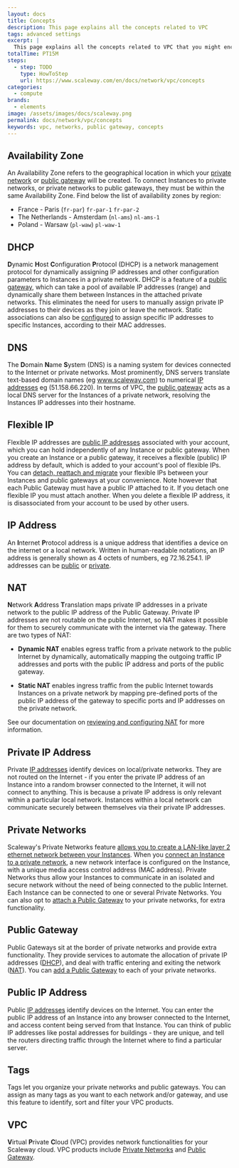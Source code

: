 ```yaml
---
layout: docs
title: Concepts
description: This page explains all the concepts related to VPC
tags: advanced settings
excerpt: |
  This page explains all the concepts related to VPC that you might encounter while using Scaleway products and ressources.
totalTime: PT15M
steps:
  - step: TODO
    type: HowToStep
    url: https://www.scaleway.com/en/docs/network/vpc/concepts
categories:
  - compute
brands:
  - elements
image: /assets/images/docs/scaleway.png
permalink: docs/network/vpc/concepts
keywords: vpc, networks, public gateway, concepts
---
```


<Concept opened>

## Availability Zone

An Availability Zone refers to the geographical location in which your [private network](/network/vpc/concepts#private-networks) or [public gateway](/network/vpc/concepts#public-gateway) will be created. To connect Instances to private networks, or private networks to public gateways, they must be within the same Availability Zone. Find below the list of availability zones by region:

- France - Paris (`fr-par`)
  `fr-par-1`
  `fr-par-2`
- The Netherlands - Amsterdam (`nl-ams`)
  `nl-ams-1`
- Poland - Warsaw (`pl-waw`)
  `pl-waw-1`

</Concept>

<Concept opened>

## DHCP

**D**ynamic **H**ost **C**onfiguration **P**rotocol (DHCP) is a network management protocol for dynamically assigning IP addresses and other configuration parameters to Instances in a private network. DHCP is a feature of a [public gateway](#public-gateway), which can take a pool of available IP addresses (range) and dynamically share them between Instances in the attached private networks. This eliminates the need for users to manually assign private IP addresses to their devices as they join or leave the network. Static associations can also be [configured](/network/vpc/how-to/configure-a-public-gateway/#how-to-review-and-configure-dhcp) to assign specific IP addresses to specific Instances, according to their MAC addresses.

</Concept>

<Concept opened>

## DNS

The **D**omain **N**ame **S**ystem (DNS) is a naming system for devices connected to the Internet or private networks. Most prominently, DNS servers translate text-based domain names (eg www.scaleway.com) to numerical [IP addresses](#ip-address) eg (51.158.66.220). In terms of VPC, the [public gateway](#public-gateway) acts as a local DNS server for the Instances of a private network, resolving the Instances IP addresses into their hostname.

</Concept>

<Concept opened>

## Flexible IP

Flexible IP addresses are [public IP addresses](#public-ip-address) associated with your account, which you can hold independently of any Instance or public gateway. When you create an Instance or a public gateway, it receives a flexible (public) IP address by default, which is added to your account's pool of flexible IPs. You can [detach, reattach and migrate](/network/vpc/how-to/use-flexible-ips/) your flexible IPs between your Instances and public gateways at your convenience. Note however that each Public Gateway must have a public IP attached to it. If you detach one flexible IP you must attach another. When you delete a flexible IP address, it is disassociated from your account to be used by other users.

</Concept>

<Concept>

## IP Address

An **I**nternet **P**rotocol address is a unique address that identifies a device on the internet or a local network. Written in human-readable notations, an IP address is generally shown as 4 octets of numbers, eg 72.16.254.1. IP addresses can be [public](#public-ip-address) or [private](#private-ip-address).

</Concept>

<Concept>

## NAT 
**N**etwork **A**ddress **T**ranslation maps private IP addresses in a private network to the public IP address of the Public Gateway. Private IP addresses are not routable on the public Internet, so NAT makes it possible for them to securely communicate with the internet via the gateway. There are two types of NAT:

- **Dynamic NAT** enables egress traffic from a private network to the public Internet by dynamically, automatically mapping the outgoing traffic IP addresses and ports with the public IP address and ports of the public gateway.

- **Static NAT** enables ingress traffic from the public Internet towards Instances on a private network by mapping pre-defined ports of the public IP address of the gateway to specific ports and IP addresses on the private network.

See our documentation on [reviewing and configuring NAT](/network/vpc/how-to/configure-a-public-gateway/#how-to-review-and-configure-nat) for more information.

</Concept>

<Concept>

## Private IP Address

Private [IP addresses](#ip-address) identify devices on local/private networks. They are not routed on the Internet - if you enter the private IP address of an Instance into a random browser connected to the Internet, it will not connect to anything. This is because a private IP address is only relevant within a particular local network. Instances within a local network can communicate securely between themselves via their private IP addresses.

</Concept>

<Concept>

## Private Networks

Scaleway's Private Networks feature [allows you to create a LAN-like layer 2 ethernet network between your Instances](/network/vpc/how-to/use-private-networks/#how-to-create-a-private-network). When you [connect an Instance to a private network](/network/vpc/how-to/use-private-networks/#how-to-attach-and-detach-instances-tofrom-a-private-network), a new network interface is configured on the Instance, with a unique media access control address (MAC address). Private Networks thus allow your Instances to communicate in an isolated and secure network without the need of being connected to the public Internet. Each Instance can be connected to one or several Private Networks. You can also opt to [attach a Public Gateway](/network/vpc/how-to/use-private-networks/#how-to-attach-and-detach-public-gateways-tofrom-a-private-network) to your private networks, for extra functionality.

</Concept>

<Concept>

## Public Gateway

Public Gateways sit at the border of private networks and provide extra functionality. They provide services to automate the allocation of private IP addresses ([DHCP](#dhcp)), and deal with traffic entering and exiting the network ([NAT](#nat)). You can [add a Public Gateway](/network/vpc/how-to/configure-a-public-gateway#how-to-attach-a-public-gateway-to-a-private-network) to each of your private networks.

</Concept>

<Concept>

## Public IP Address

Public [IP addresses](#ip-address) identify devices on the Internet. You can enter the public IP address of an Instance into any browser connected to the Internet, and access content being served from that Instance. You can think of public IP addresses like postal addresses for buildings - they are unique, and tell the routers directing traffic through the Internet where to find a particular server.

</Concept>

<Concept>

## Tags 
Tags let you organize your private networks and public gateways. You can assign as many tags as you want to each network and/or gateway, and use this feature to identify, sort and filter your VPC products.

</Concept>

<Concept>

## VPC

**V**irtual **P**rivate **C**loud (VPC) provides network functionalities for your Scaleway cloud. VPC products include [Private Networks](#private-networks) and [Public Gateway](#public-gateway).

</Concept>
